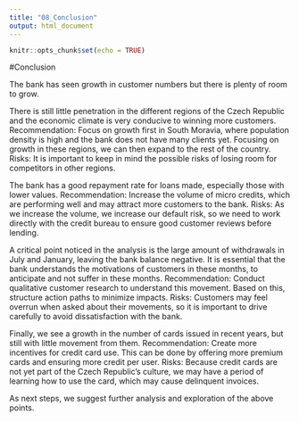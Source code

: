 ```yaml
---
title: "08_Conclusion"
output: html_document
---
```


```r
knitr::opts_chunk$set(echo = TRUE)
```

#Conclusion

The bank has seen growth in customer numbers but there is plenty of room to grow.

There is still little penetration in the different regions of the Czech Republic and the economic climate is very conducive to winning more customers.
Recommendation: Focus on growth first in South Moravia, where population density is high and the bank does not have many clients yet. Focusing on growth in these regions, we can then expand to the rest of the country.
Risks: It is important to keep in mind the possible risks of losing room for competitors in other regions.

The bank has a good repayment rate for loans made, especially those with lower values.
Recommendation: Increase the volume of micro credits, which are performing well and may attract more customers to the bank.
Risks: As we increase the volume, we increase our default risk, so we need to work directly with the credit bureau to ensure good customer reviews before lending.

A critical point noticed in the analysis is the large amount of withdrawals in July and January, leaving the bank balance negative. It is essential that the bank understands the motivations of customers in these months, to anticipate and not suffer in these months.
Recommendation: Conduct qualitative customer research to understand this movement. Based on this, structure action paths to minimize impacts.
Risks: Customers may feel overrun when asked about their movements, so it is important to drive carefully to avoid dissatisfaction with the bank.

Finally, we see a growth in the number of cards issued in recent years, but still with little movement from them.
Recommendation: Create more incentives for credit card use. This can be done by offering more premium cards and ensuring more credit per user.
Risks: Because credit cards are not yet part of the Czech Republic's culture, we may have a period of learning how to use the card, which may cause delinquent invoices.

As next steps, we suggest further analysis and exploration of the above points.
